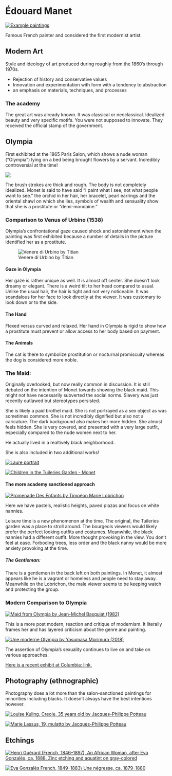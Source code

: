 # Édouard Manet

[![](http://s3.trueloveserver.com/arthum/example_monet_paintings.JPG "Example paintings")](http://s3.trueloveserver.com/arthum/example_monet_paintings.JPG)

Famous French painter and considered the first modernist artist.

## Modern Art

Style and ideology of art produced during roughly from the 1860's through 1970s.

-   Rejection of history and conservative values
-   Innovation and experimentation with form with a tendency to abstraction
-   an emphasis on materials, techniques, and processes

### The academy

The great art was already known. It was classical or neoclassical. Idealized beauty and very specific motifs. You were not supposed to innovate. They received the official stamp of the government.

## Olympia

First exhibited at the 1865 Paris Salon, which shows a nude woman ("Olympia") lying on a bed being brought flowers by a servant. Incredibly controversial at the time!

[![](http://s3.trueloveserver.com/arthum/Edouard_Manet_Olympia.jpg)](http://s3.trueloveserver.com/arthum/Edouard_Manet_Olympia.jpg)

The brush strokes are thick and rough. The body is not completely idealized. Monet is said to have said "I paint what I see, not what people want to see." the orchid in her hair, her bracelet, pearl earrings and the oriental shawl on which she lies, symbols of wealth and sensuality show that she is a prostitute or "demi-mondaine."

### Comparison to Venus of Urbino (1538)

Olympia's confrontational gaze caused shock and astonishment when the painting was first exhibited because a number of details in the picture identified her as a prostitute.

![Venere di Urbino by Titian](http://s3.trueloveserver.com/arthum/Venere_di_Urbino.jpg "Venere di Urbino by Titian")

#### Gaze in Olympia

Her gaze is rather unique as well. It is almost off center. She doesn't look dreamy or elegant. There is a weird tilt to her head compared to usual. Unlike the usual hair, the hair is tight and not very noticeable. It was scandalous for her face to look directly at the viewer. It was customary to look down or to the side.

#### The Hand

Flexed versus curved and relaxed. Her hand in Olympia is rigid to show how a prostitute must prevent or allow access to her body based on payment.

#### The Animals

The cat is there to symbolize prostitution or nocturnal promiscuity whereas the dog is considered more noble.

### The Maid:

Originally overlooked, but now really common in discussion. It is still debated on the intention of Monet towards showing the black maid. This might not have necessarily subverted the social norms. Slavery was just recently outlawed but stereotypes persisted.

She is likely a paid brothel maid. She is not portrayed as a sex object as was sometimes common. She is not incredibly dignified but also not a caricature. The dark background also makes her more hidden. She almost feels hidden. She is very covered, and presented with a very large outfit, especially compared to the nude women next to her.

He actually lived in a realtively black neighborhood.

She is also included in two additional works!

[![Laure portrait](https://s3.trueloveserver.com/arthum/La_N%25C3%25A9gresse.jpg "Laure portrait")](https://s3.trueloveserver.com/arthum/La_N%C3%A9gresse.jpg)

[![Children in the Tuileries Garden - Monet](https://s3.trueloveserver.com/arthum/'Children_in_the_Tuileries_Garden'_by_%25C3%2589douard_Manet,_c._1861-2.jpg "Children in the Tuileries Garden - Monet")](https://s3.trueloveserver.com/arthum/'Children_in_the_Tuileries_Garden'_by_%C3%89douard_Manet,_c._1861-2.jpg)

#### The more academy sanctioned approach

[![Promenade Des Enfants by Timoéon Marie Lobrichon](https://s3.trueloveserver.com/arthum/promenade-des-enfants-timoleon-marie-lobrichon.jpg "Promenade Des Enfants by Timoéon Marie Lobrichon")](https://s3.trueloveserver.com/arthum/promenade-des-enfants-timoleon-marie-lobrichon.jpg)

Here we have pastels, realistic heights, paved plazas and focus on white nannies.

Leisure time is a new phenomenon at the time. The original, the Tuileries garden was a place to stroll around. The bourgeois viewers would likely prefer the perfect looking outfits and costumes. Meanwhile, the black nannies had a different outfit. More thought provoking in the view. You don't feel at ease. Forboding trees, less order and the black nanny would be more anxiety provoking at the time.

##### The Gentleman:

There is a gentlemen in the back left on both paintings. In Monet, it almost appears like he is a vagrant or homeless and people need to stay away. Meanwhile on the Lobrichon, the male viewer seems to be keeping watch and protecting the group.

### Modern Comparison to Olympia

[![Maid from Olympia by Jean-Michel Basquiat (1982)](https://s3.trueloveserver.com/arthum/jean_michel_basquiat_maid_from_olympia.jfif "Maid from Olympia by Jean-Michel Basquiat (1982)")](https://s3.trueloveserver.com/arthum/jean_michel_basquiat_maid_from_olympia.jfif)

This is a more post modern, reaction and critique of modernism. It literally frames her and has layered criticism about the genre and painting.

[![Une moderne Olympia by Yasumasa Morimura (2018)](http://s3.trueloveserver.com/arthum/Olympia_yasumasa_morimura.jpg "Une moderne Olympia by Yasumasa Morimura (2018)")](http://s3.trueloveserver.com/arthum/Olympia_yasumasa_morimura.jpg)

The assertion of Olympia's sexuality continues to live on and take on various approaches.

[Here is a recent exhibit at Columbia: link.](https://wallach.columbia.edu/exhibitions/posing-modernity-black-model-manet-and-matisse-today-le-mod%C3%A8le-noir-de-g%C3%A9ricault-%C3%A0)

## Photography (ethnographic)

Photography does a lot more than the salon-sanctioned paintings for minorities including blacks. It doesn't always have the best intentions however.

[![Louise Kuling, Creole, 35 years old by Jacques-Philippe Potteau](https://s3.trueloveserver.com/arthum/louise-kuling-jacques.jpg "Louise Kuling, Creole, 35 years old by Jacques-Philippe Potteau")](https://s3.trueloveserver.com/arthum/louise-kuling-jacques.jpg)

[![Marie Lassus, 19, mulatto by Jacques-Philippe Potteau](https://s3.trueloveserver.com/arthum/marie-lassus-jacques.jpg "Marie Lassus, 19, mulatto by Jacques-Philippe Potteau")](https://s3.trueloveserver.com/arthum/marie-lassus-jacques.jpg)

## Etchings

[![Henri Guérard (French, 1846--1897), An African Woman, after Eva Gonzalès, ca. 1888. Zinc etching and aquatint on gray-colored](https://s3.trueloveserver.com/arthum/Henri_Gu%25C3%25A9rard_An_African_Woman_after_Eva_Gonzal%25C3%25A8s.jpg "Henri Guérard (French, 1846–1897), An African Woman, after Eva Gonzalès, ca. 1888. Zinc etching and aquatint on gray-colored")](https://s3.trueloveserver.com/arthum/Henri_Gu%C3%A9rard_An_African_Woman_after_Eva_Gonzal%C3%A8s.jpg)

[![Eva Gonzalès French, 1849--1883\\ Une négresse, ca. 1879--1880](https://s3.trueloveserver.com/arthum/Une_n%25C3%25A9gresse_eva_gonzales.jpg "Eva Gonzalès French, 1849–1883 Une négresse, ca. 1879–1880")](https://s3.trueloveserver.com/arthum/Une_n%C3%A9gresse_eva_gonzales.jpg)
